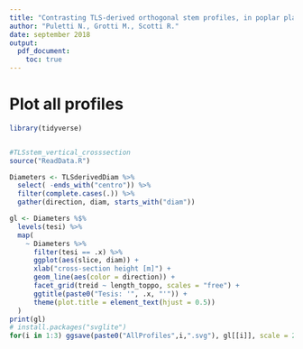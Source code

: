```yaml
---
title: "Contrasting TLS-derived orthogonal stem profiles, in poplar plantations"
author: "Puletti N., Grotti M., Scotti R."
date: september 2018
output:
  pdf_document:
    toc: true
---
```

  


# Plot all profiles

```r
library(tidyverse)


#TLSstem_vertical_crosssection
source("ReadData.R")

Diameters <- TLSderivedDiam %>% 
  select( -ends_with("centro")) %>% 
  filter(complete.cases(.)) %>%
  gather(direction, diam, starts_with("diam"))

gl <- Diameters %$%
  levels(tesi) %>%
  map(
    ~ Diameters %>%
      filter(tesi == .x) %>%
      ggplot(aes(slice, diam)) +
      xlab("cross-section height [m]") +
      geom_line(aes(color = direction)) +
      facet_grid(treid ~ length_toppo, scales = "free") +
      ggtitle(paste0("Tesis: '", .x, "'")) +
      theme(plot.title = element_text(hjust = 0.5))
  )
print(gl)
# install.packages("svglite")
for(i in 1:3) ggsave(paste0("AllProfiles",i,".svg"), gl[[i]], scale = 2)


```

